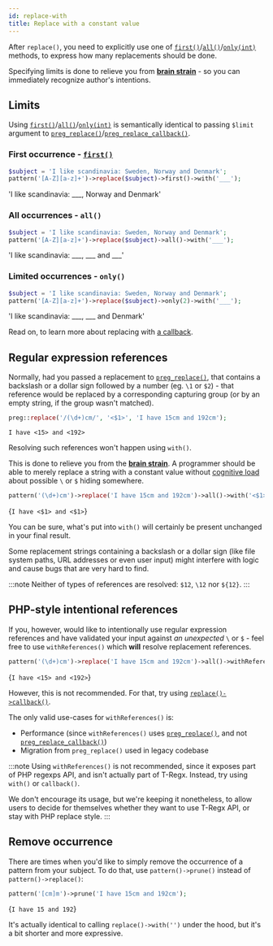 ```yaml
---
id: replace-with
title: Replace with a constant value
---
```




After `replace()`, you need to explicitly use one of [`first()`]/[`all()`]/[`only(int)`] methods, to express how many
replacements should be done.

Specifying limits is done to relieve you from [**brain strain**] - so you can immediately
recognize author's intentions.

## Limits

Using [`first()`]/[`all()`]/[`only(int)`] is semantically identical to passing `$limit` argument to
[`preg_replace()`]/[`preg_replace_callback()`].

### First occurrence - [`first()`]

```php
$subject = 'I like scandinavia: Sweden, Norway and Denmark';
pattern('[A-Z][a-z]+')->replace($subject)->first()->with('___');
```

<Result>'I like scandinavia: ___, Norway and Denmark'</Result>

### All occurrences - `all()`

```php
$subject = 'I like scandinavia: Sweden, Norway and Denmark';
pattern('[A-Z][a-z]+')->replace($subject)->all()->with('___');
```
<Result>'I like scandinavia: ___, ___ and ___'</Result>

### Limited occurrences - `only()`

```php
$subject = 'I like scandinavia: Sweden, Norway and Denmark';
pattern('[A-Z][a-z]+')->replace($subject)->only(2)->with('___');
```
<Result>'I like scandinavia: ___, ___ and Denmark'</Result>

Read on, to learn more about replacing with [a callback](replace-callback.mdx).

## Regular expression references

Normally, had you passed a replacement to [`preg_replace()`], that contains a backslash or a dollar sign followed by a
number (eg. `\1` or `$2`) - that reference would be replaced by a corresponding capturing group (or by an empty string,
if the group wasn't matched).

```php
preg::replace('/(\d+)cm/', '<$1>', 'I have 15cm and 192cm');
```

```text
I have <15> and <192>
```

Resolving such references won't happen using `with()`.

This is done to relieve you from the [**brain strain**]. A programmer should be able to merely
replace a string with a constant value without [cognitive load] about possible `\` or `$` hiding somewhere.

```php
pattern('(\d+)cm')->replace('I have 15cm and 192cm')->all()->with('<$1>');
```
<Result text>{`I have <$1> and <$1>`}</Result>

You can be sure, what's put into `with()` will certainly be present unchanged in your final result.

Some replacement strings containing a backslash or a dollar sign (like file system paths, URL addresses or even user input)
might interfere with logic and cause bugs that are very hard to find.

:::note
Neither of types of references are resolved: `$12`, `\12` nor `${12}`.
:::

## PHP-style intentional references

If you, however, would like to intentionally use regular expression references and have validated your input
against _an unexpected_ `\` or `$` - feel free to use `withReferences()` which **will** resolve replacement references.
```php
pattern('(\d+)cm')->replace('I have 15cm and 192cm')->all()->withReferences('<$1>');
```
<Result text>{`I have <15> and <192>`}</Result>

However, this is not recommended. For that, try using [`replace()->callback()`].

The only valid use-cases for `withReferences()` is:
 - Performance (since `withReferences()` uses [`preg_replace()`], and not [`preg_replace_callback()`])
 - Migration from `preg_replace()` used in legacy codebase

:::note
Using `withReferences()` is not recommended, since it exposes part of PHP regexps API, and
isn't actually part of T-Regx. Instead, try using `with()` or `callback()`.

We don't encourage its usage, but we're keeping it nonetheless, to allow users to decide for
themselves whether they want to use T-Regx API, or stay with PHP replace style.
:::

## Remove occurrence

There are times when you'd like to simply remove the occurrence of a pattern from your subject. To do that,
use `pattern()->prune()` instead of `pattern()->replace()`:

```php
pattern('[cm]m')->prune('I have 15cm and 192cm');
```
<Result text>{`I have 15 and 192`}</Result>

It's actually identical to calling `replace()->with('')` under the hood, but it's a bit shorter and more expressive.

[**brain strain**]: overview.md#brain-strain
[cognitive load]: overview.md#brain-strain
[`preg_replace()`]: https://www.php.net/manual/en/function.preg-replace.php
[`preg_replace_callback()`]: https://www.php.net/manual/en/function.preg-replace-callback.php
[`first()`]: match-first.mdx
[`all()`]: match.mdx#many
[`only(int)`]: match.mdx#many
[`replace()->callback()`]: replace-callback.mdx
